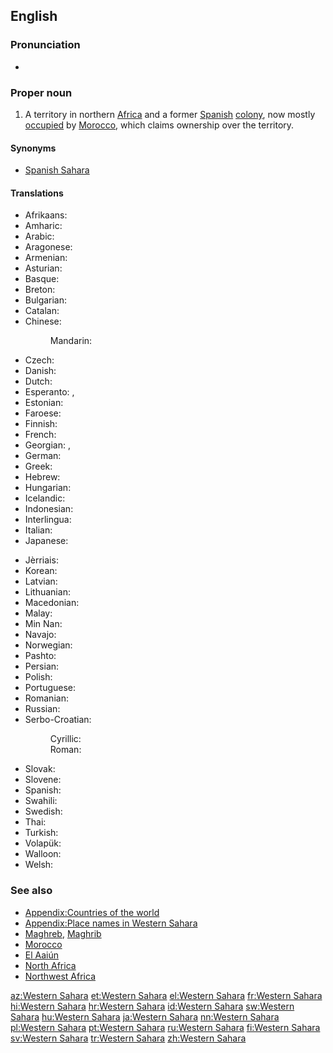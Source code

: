 ==English==
{{wikipedia}}
{{commons cat}}
{{wikivoyage}}
{{Wikinews|Portal:Western Sahara}}

===Pronunciation===
* {{audio|En-us-Western Sahara.ogg|Audio (US)|lang=en}}

===Proper noun===
{{en-proper noun|head=[[western|Western]] [[Sahara]]}}

# A territory in northern [[Africa]] and a former [[Spain|Spanish]] [[colony]], now mostly [[occupation|occupied]] by [[Morocco]], which claims ownership over the territory.

====Synonyms====
* {{sense|territory}} [[Spanish Sahara]]

====Translations====
{{trans-top|a territory in northern Africa}}
* Afrikaans: {{t|af|Wes-Sahara}}
* Amharic: {{t|am|ምዕራባዊ ሣህራ}}
* Arabic: {{t|ar|الصحراء الغربية|f|tr=al-ṣaḥrāʾ al-ḡarbiyya}}
* Aragonese: {{t|an|Sajara Ozidental|m}}
* Armenian: {{t|hy|Արևմտյան Սահարա}}
* Asturian: {{t|ast|Sahara Occidental|m}}
* Basque: {{t|eu|Mendebaldeko Sahara}}
* Breton: {{t|br|Sahara ar C'hornaoueg}}
* Bulgarian: {{t|bg|За́падна Саха́ра|f}}
* Catalan: {{t|ca|Sàhara Occidental|m}}
* Chinese:
*: Mandarin: {{t+|cmn|西撒哈拉|tr=Xī Sāhālā|sc=Hani}}
* Czech: {{t|cs|Západní Sahara|f}}
* Danish: {{t|da|Vestsahara}}
* Dutch: {{t|nl|Westelijke Sahara}}
* Esperanto: {{t|eo|Okcidenta Saharo}}, {{t|eo|Saharo Okcidenta}}
* Estonian: {{t|et|Lääne-Sahara}}
* Faroese: {{t|fo|Vestursahara|f|n}}
* Finnish: {{t|fi|Länsi-Sahara}}
* French: {{t+|fr|Sahara occidental|m}}
* Georgian: {{t|ka|დასავლეთი საჰარა|sc=Geor}}, {{t|ka|დასავლეთ საჰარა|sc=Geor}}
* German: {{t+|de|Westsahara|f}}
* Greek: {{t+|el|Δυτική Σαχάρα|f}}
* Hebrew: {{t|he|סהרה המערבית|f|tr=Sahara ha-Ma'aravit}}
* Hungarian: {{t+|hu|Nyugat-Szahara}}
* Icelandic: {{t|is|Vestur-Sahara}}
* Indonesian: {{t|id|Sahara Barat}}
* Interlingua: {{t|ia|Sahara Occidental}}
* Italian: {{t|it|Sahara Occidentale|m}}
* Japanese: {{t|ja|西サハラ|tr=Nishi Sahara}}
{{trans-mid}}
* Jèrriais: {{t|roa-jer|Sahara du Vouêt|m}}
* Korean: {{t+|ko|서사하라|tr=Seo-Sahara|sc=Hang}}
* Latvian: {{t+|lv|Rietumsahāra}}
* Lithuanian: {{t+|lt|Vakarų Sachara}}
* Macedonian: {{t|mk|За́падна Саха́ра|f}}
* Malay: {{t|ms|Sahara Barat}}
* Min Nan: {{t|nan|Sai Sahara}}
* Navajo: {{t|nv|Kéyah Sahééwa Eʼeʼaahjí Siʼánígíí}}
* Norwegian: {{t|no|Vest-Sahara}}
* Pashto: {{t|ps|لوېديځه صحارا|sc=ps-Arab}}
* Persian: {{t|fa|صحرای غربی|tr=sahâra-ye ğarbi}}
* Polish: {{t+|pl|Sahara Zachodnia|f}}
* Portuguese: {{t+|pt|Saara Ocidental|m}}
* Romanian: {{t|ro|Sahara Occidentală|f}}
* Russian: {{t|ru|За́падная Саха́ра|f}}
* Serbo-Croatian:
*: Cyrillic: {{t|sh|Западна Сахара|f}}
*: Roman: {{t|sh|Zapadna Sahara|f}}
* Slovak: {{t|sk|Západná Sahara|f}}
* Slovene: {{t|sl|Zahódna Sahára|f}}
* Spanish: {{t+|es|Sahara Occidental|m}}
* Swahili: {{t+|sw|Sahara Magharibi}}
* Swedish: {{t+|sv|Västsahara}}
* Thai: {{t|th|ซาฮาราตะวันตก|tr=saa-haa-raa-dtà-wan-dtòk }}
* Turkish: {{t+|tr|Batı Sahra}}
* Volapük: {{t|vo|Sahar Vesüdik}}
* Walloon: {{t|wa|Sara Coûtchantrece}}
* Welsh: {{t|cy|Gorllewin Sahara}}
{{trans-bottom}}

===See also===
* [[Appendix:Countries of the world]]
* [[Appendix:Place names in Western Sahara]]
* [[Maghreb]], [[Maghrib]]
* [[Morocco]]
* [[El Aaiún]]
* [[North Africa]]
* [[Northwest Africa]]

[[az:Western Sahara]]
[[et:Western Sahara]]
[[el:Western Sahara]]
[[fr:Western Sahara]]
[[hi:Western Sahara]]
[[hr:Western Sahara]]
[[id:Western Sahara]]
[[sw:Western Sahara]]
[[hu:Western Sahara]]
[[ja:Western Sahara]]
[[nn:Western Sahara]]
[[pl:Western Sahara]]
[[pt:Western Sahara]]
[[ru:Western Sahara]]
[[fi:Western Sahara]]
[[sv:Western Sahara]]
[[tr:Western Sahara]]
[[zh:Western Sahara]]